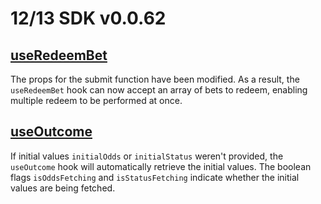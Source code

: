 # 12/13 SDK v0.0.62

## [useRedeemBet](/sdk/write-hooks/useRedeemBet)

The props for the submit function have been modified. As a result, the `useRedeemBet` hook can now accept an array of bets to redeem, enabling multiple redeem to be performed at once.

## [useOutcome](/sdk/watch-hooks/useOutcome)

If initial values `initialOdds` or `initialStatus` weren't provided, the `useOutcome` hook will automatically retrieve the initial values. The boolean flags `isOddsFetching` and `isStatusFetching` indicate whether the initial values are being fetched.

